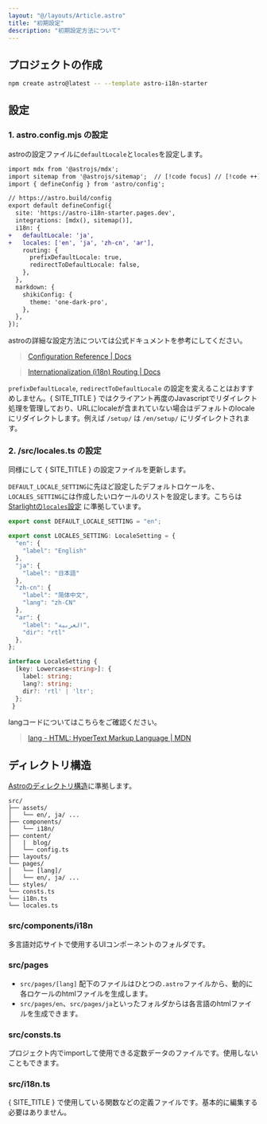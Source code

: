 ```yaml
---
layout: "@/layouts/Article.astro"
title: "初期設定"
description: "初期設定方法について"
---
```


<PageHeadline title={frontmatter.title} />


## プロジェクトの作成

```sh
npm create astro@latest -- --template astro-i18n-starter
```

## 設定


### 1. astro.config.mjs の設定

astroの設定ファイルに`defaultLocale`と`locales`を設定します。

```diff
import mdx from '@astrojs/mdx';
import sitemap from '@astrojs/sitemap';  // [!code focus] // [!code ++]
import { defineConfig } from 'astro/config';

// https://astro.build/config
export default defineConfig({
  site: 'https://astro-i18n-starter.pages.dev',
  integrations: [mdx(), sitemap()],
  i18n: {
+   defaultLocale: 'ja',
+   locales: ['en', 'ja', 'zh-cn', 'ar'],
    routing: {
      prefixDefaultLocale: true,
      redirectToDefaultLocale: false,
    },
  },
  markdown: {
    shikiConfig: {
      theme: 'one-dark-pro',
    },
  },
});
```

astroの詳細な設定方法については公式ドキュメントを参考にしてください。

> [Configuration Reference | Docs](https://docs.astro.build/en/reference/configuration-reference/)

> [Internationalization (i18n) Routing | Docs](https://docs.astro.build/en/guides/internationalization/#configure-i18n-routing)

`prefixDefaultLocale`, `redirectToDefaultLocale` の設定を変えることはおすすめしません。{ SITE_TITLE } ではクライアント再度のJavascriptでリダイレクト処理を管理しており、URLにlocaleが含まれていない場合はデフォルトのlocaleにリダイレクトします。例えば `/setup/` は `/en/setup/` にリダイレクトされます。


### 2. /src/locales.ts の設定
同様にして { SITE_TITLE } の設定ファイルを更新します。

`DEFAULT_LOCALE_SETTING`に先ほど設定したデフォルトロケールを、`LOCALES_SETTING`には作成したいロケールのリストを設定します。こちらは[Starlightの`locales`設定](https://starlight.astro.build/en/reference/configuration/#locales) に準拠しています。

```ts
export const DEFAULT_LOCALE_SETTING = "en";

export const LOCALES_SETTING: LocaleSetting = {
  "en": {
    "label": "English"
  },
  "ja": {
    "label": "日本語"
  },
  "zh-cn": {
    "label": "简体中文",
    "lang": "zh-CN"
  },
  "ar": {
    "label": "العربية",
    "dir": "rtl"
  },
};

interface LocaleSetting {
  [key: Lowercase<string>]: {
    label: string;
    lang?: string;
    dir?: 'rtl' | 'ltr';
  };
 }
```

langコードについてはこちらをご確認ください。

> [lang - HTML: HyperText Markup Language | MDN](https://developer.mozilla.org/en-US/docs/Web/HTML/Global_attributes/lang)


## ディレクトリ構造

[Astroのディレクトリ構造](https://docs.astro.build/en/basics/project-structure/)に準拠します。


```text
src/
├── assets/
│   └── en/, ja/ ...
├── components/
│   └── i18n/
├── content/
│   |  blog/
│   └── config.ts
├── layouts/
└── pages/
│   └── [lang]/
│   └── en/, ja/ ...
└── styles/
└── consts.ts
└── i18n.ts
└── locales.ts
```

### src/components/i18n

多言語対応サイトで使用するUIコンポーネントのフォルダです。

### src/pages

- `src/pages/[lang]` 配下のファイルはひとつの`.astro`ファイルから、動的に各ロケールのhtmlファイルを生成します。
- `src/pages/en`、`src/pages/ja`といったフォルダからは各言語のhtmlファイルを生成できます。

### src/consts.ts

プロジェクト内でimportして使用できる定数データのファイルです。使用しないこともできます。

### src/i18n.ts

{ SITE_TITLE } で使用している関数などの定義ファイルです。基本的に編集する必要はありません。
